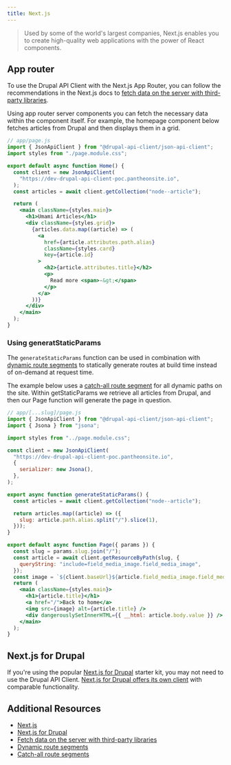 ```yaml
---
title: Next.js
---
```


> Used by some of the world's largest companies, Next.js enables you to create high-quality web applications with the power of React components.

## App router

To use the Drupal API Client with the Next.js App Router, you can follow the recommendations in the Next.js docs to [fetch data on the server with third-party libraries](https://nextjs.org/docs/app/building-your-application/data-fetching/fetching-caching-and-revalidating#fetching-data-on-the-server-with-third-party-libraries).

Using app router server components you can fetch the necessary data within the component itself. For example, the homepage component below fetches articles from Drupal and then displays them in a grid.

```jsx
// app/page.js
import { JsonApiClient } from "@drupal-api-client/json-api-client";
import styles from "./page.module.css";

export default async function Home() {
  const client = new JsonApiClient(
    "https://dev-drupal-api-client-poc.pantheonsite.io",
  );
  const articles = await client.getCollection("node--article");

  return (
    <main className={styles.main}>
      <h1>Umami Articles</h1>
      <div className={styles.grid}>
        {articles.data.map((article) => (
          <a
            href={article.attributes.path.alias}
            className={styles.card}
            key={article.id}
          >
            <h2>{article.attributes.title}</h2>
            <p>
              Read more <span>-&gt;</span>
            </p>
          </a>
        ))}
      </div>
    </main>
  );
}
```

### Using generatStaticParams

The `generateStaticParams` function can be used in combination with [dynamic route segments](https://nextjs.org/docs/app/building-your-application/routing/dynamic-routes) to statically generate routes at build time instead of on-demand at request time.

The example below uses a [catch-all route segment](https://nextjs.org/docs/app/building-your-application/routing/dynamic-routes#catch-all-segments) for all dynamic paths on the site. Within getStaticParams we retrieve all articles from Drupal, and then our Page function will generate the page in question.

```jsx
// app/[...slug]/page.js
import { JsonApiClient } from "@drupal-api-client/json-api-client";
import { Jsona } from "jsona";

import styles from "../page.module.css";

const client = new JsonApiClient(
  "https://dev-drupal-api-client-poc.pantheonsite.io",
  {
    serializer: new Jsona(),
  },
);

export async function generateStaticParams() {
  const articles = await client.getCollection("node--article");

  return articles.map((article) => ({
    slug: article.path.alias.split("/").slice(1),
  }));
}

export default async function Page({ params }) {
  const slug = params.slug.join("/");
  const article = await client.getResourceByPath(slug, {
    queryString: "include=field_media_image.field_media_image",
  });
  const image = `${client.baseUrl}${article.field_media_image.field_media_image.uri.url}`;
  return (
    <main className={styles.main}>
      <h1>{article.title}</h1>
      <a href="/">Back to home</a>
      <img src={image} alt={article.title} />
      <div dangerouslySetInnerHTML={{ __html: article.body.value }} />
    </main>
  );
}
```

## Next.js for Drupal

If you're using the popular [Next.js for Drupal](https://next-drupal.org/) starter kit, you may not need to use the Drupal API Client. [Next.js for Drupal offers its own client](https://next-drupal.org/docs/client) with comparable functionality.

## Additional Resources

- [Next.js](https://nextjs.org/)
- [Next.js for Drupal](https://next-drupal.org/)
- [Fetch data on the server with third-party libraries](https://nextjs.org/docs/app/building-your-application/data-fetching/fetching-caching-and-revalidating#fetching-data-on-the-server-with-third-party-libraries)
- [Dynamic route segments](https://nextjs.org/docs/app/building-your-application/routing/dynamic-routes)
- [Catch-all route segments](https://nextjs.org/docs/app/building-your-application/routing/dynamic-routes#catch-all-segments)
